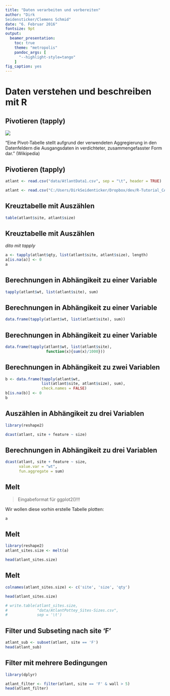 ```yaml
--- 
title: "Daten verarbeiten und vorbereiten" 
author: "Dirk
Seidensticker/Clemens Schmid" 
date: "6. Februar 2016" 
fontsize: 9pt 
output: 
  beamer_presentation: 
    toc: true 
    theme: "metropolis" 
    pandoc_args: [ 
      "--highlight-style=tango" 
    ] 
fig_caption: yes 
---
```


# Daten verstehen und beschreiben mit R
## Pivotieren (tapply)

![](https://upload.wikimedia.org/wikipedia/commons/6/63/Pivottable-Pivoted.PNG)
\begin{small}(<https://upload.wikimedia.org/wikipedia/commons/6/63/Pivottable-Pivoted.PNG>)\end{small}

"Eine Pivot-Tabelle stellt aufgrund der verwendeten Aggregierung in den Datenfeldern die Ausgangsdaten in verdichteter, zusammengefasster Form dar." (Wikipedia)

## Pivotieren (tapply)

```r
atlant <- read.csv("data/AtlantData1.csv", sep = "\t", header = TRUE)
```

```r
atlant <- read.csv("C:/Users/DirkSeidenticker/Dropbox/dev/R-Tutorial_CAA2016/data/AtlantData1.csv", sep = "\t", header = TRUE)
```

## Kreuztabelle mit Auszählen

```r
table(atlant$site, atlant$size)
```


## Kreuztabelle mit Auszählen

*dito mit tapply*

```r
a <- tapply(atlant$qty, list(atlant$site, atlant$size), length)
a[is.na(a)] <- 0
a
```


## Berechnungen in Abhängikeit zu einer Variable

```r
tapply(atlant$wt, list(atlant$site), sum)
```


## Berechnungen in Abhängikeit zu einer Variable

```r
data.frame(tapply(atlant$wt, list(atlant$site), sum))
```


## Berechnungen in Abhängikeit zu einer Variable

```r
data.frame(tapply(atlant$wt, list(atlant$site), 
                  function(x){sum(x)/1000}))
```


## Berechnungen in Abhängikeit zu zwei Variablen ####

```r
b <- data.frame(tapply(atlant$wt, 
                list(atlant$site, atlant$size), sum), 
                check.names = FALSE)
b[is.na(b)] <- 0
b
```


## Auszählen in Abhängikeit zu drei Variablen

```r
library(reshape2)

dcast(atlant, site + feature ~ size)
```


## Berechnungen in Abhängikeit zu drei Variablen

```r
dcast(atlant, site + feature ~ size, 
      value.var = "wt", 
      fun.aggregate = sum)
```


## Melt
> Eingabeformat für ggplot2()!!!

Wir wollen diese vorhin erstelle Tabelle plotten:

```r
a
```


## Melt

```r
library(reshape2)
atlant_sites.size <- melt(a)

head(atlant_sites.size)
```


## Melt

```r
colnames(atlant_sites.size) <- c('site', 'size', 'qty')

head(atlant_sites.size)

# write.table(atlant_sites.size, 
#             "data/AtlantPottey_Sites-Sizes.csv", 
#             sep = '\t')
```


## Filter und Subseting nach site 'F'

```r
atlant_sub <- subset(atlant, site == 'F')
head(atlant_sub)

```


## Filter mit mehrere Bedingungen

```r
library(dplyr)
```

```r
atlant_filter <- filter(atlant, site == 'F' & wall > 5)
head(atlant_filter)
```
